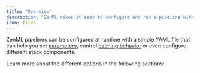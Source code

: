```yaml
---
title: "Overview"
description: "ZenML makes it easy to configure and run a pipeline with configuration files."
icon: files
---
```


ZenML pipelines can be configured at runtime with a simple YAML file that can help you set [parameters](/usage/pipelines/build-pipelines/use-pipeline-step-parameters), control [caching behavior](/usage/pipelines/build-pipelines/control-caching-behavior) or even configure different stack components.

Learn more about the different options in the following sections:

<CardGroup>
<Card title="What Can Be Configured" icon="clipboard-question" href="/usage/project-setup/use-configuration-files/what-can-be-configured" horizontal/>
<Card title="Configuration Hierarchy" icon="layer-group" href="/usage/project-setup/use-configuration-files/configuration-hierarchy" horizontal/>
<Card title="Autogenerate Template YAML" icon="file-code" href="/usage/project-setup/use-configuration-files/autogenerate-a-template-yaml-file" horizontal/> </CardGroup>
